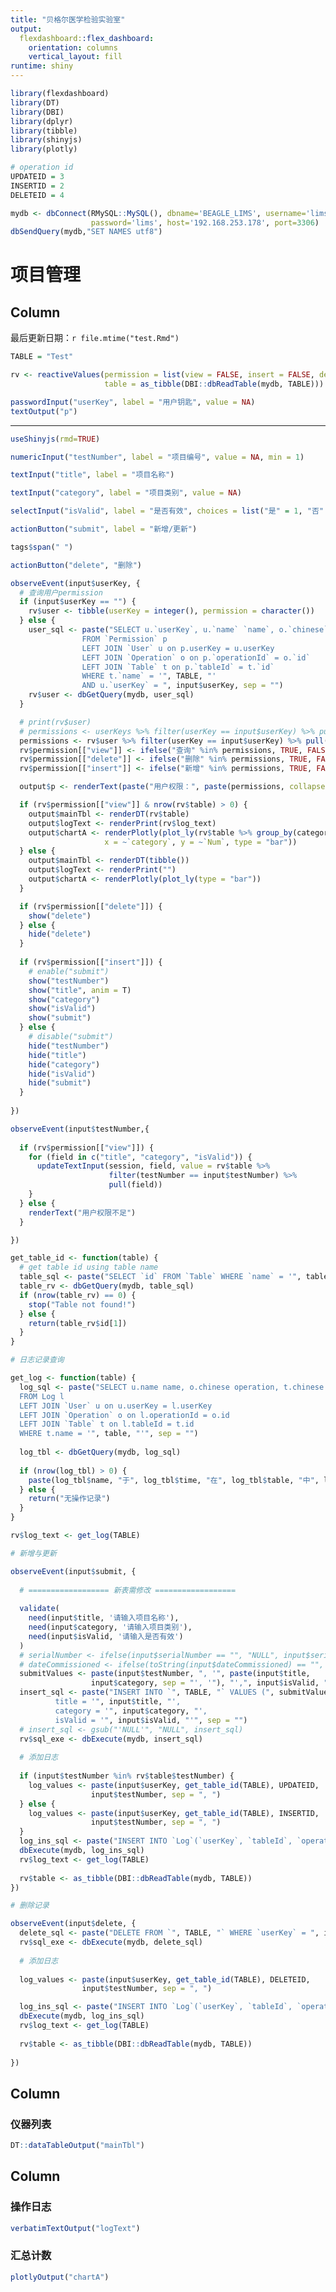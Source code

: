 ```yaml
---
title: "贝格尔医学检验实验室"
output: 
  flexdashboard::flex_dashboard:
    orientation: columns
    vertical_layout: fill
runtime: shiny
---
```


```r
library(flexdashboard)
library(DT)
library(DBI)
library(dplyr)
library(tibble)
library(shinyjs)
library(plotly)

# operation id
UPDATEID = 3
INSERTID = 2
DELETEID = 4

mydb <- dbConnect(RMySQL::MySQL(), dbname='BEAGLE_LIMS', username='lims',
                  password='lims', host='192.168.253.178', port=3306)
dbSendQuery(mydb,"SET NAMES utf8")

```

项目管理
=====================================  

Column {.sidebar data-width=350}
-----------------------------------------------------------------------

最后更新日期：`r file.mtime("test.Rmd")`

```r
TABLE = "Test"

rv <- reactiveValues(permission = list(view = FALSE, insert = FALSE, delete = FALSE),
                     table = as_tibble(DBI::dbReadTable(mydb, TABLE)))

passwordInput("userKey", label = "用户钥匙", value = NA)
textOutput("p")
```

***

```r
useShinyjs(rmd=TRUE)

numericInput("testNumber", label = "项目编号", value = NA, min = 1)

textInput("title", label = "项目名称")

textInput("category", label = "项目类别", value = NA)

selectInput("isValid", label = "是否有效", choices = list("是" = 1, "否" = 0))

actionButton("submit", label = "新增/更新")

tags$span(" ")

actionButton("delete", "删除")

observeEvent(input$userKey, {
  # 查询用户permission
  if (input$userKey == "") {
    rv$user <- tibble(userKey = integer(), permission = character())
  } else {
    user_sql <- paste("SELECT u.`userKey`, u.`name` `name`, o.`chinese` `permission`, t.`name` tname
                FROM `Permission` p
                LEFT JOIN `User` u on p.userKey = u.userKey
                LEFT JOIN `Operation` o on p.`operationId` = o.`id`
                LEFT JOIN `Table` t on p.`tableId` = t.`id`
                WHERE t.`name` = '", TABLE, "'
                AND u.`userKey` = ", input$userKey, sep = "")
    rv$user <- dbGetQuery(mydb, user_sql)
  }

  # print(rv$user)
  # permissions <- userKeys %>% filter(userKey == input$userKey) %>% pull(permission)
  permissions <- rv$user %>% filter(userKey == input$userKey) %>% pull(permission)
  rv$permission[["view"]] <- ifelse("查询" %in% permissions, TRUE, FALSE)
  rv$permission[["delete"]] <- ifelse("删除" %in% permissions, TRUE, FALSE)
  rv$permission[["insert"]] <- ifelse("新增" %in% permissions, TRUE, FALSE)

  output$p <- renderText(paste("用户权限：", paste(permissions, collapse = "、")))

  if (rv$permission[["view"]] & nrow(rv$table) > 0) {
    output$mainTbl <- renderDT(rv$table)
    output$logText <- renderPrint(rv$log_text)
    output$chartA <- renderPlotly(plot_ly(rv$table %>% group_by(category) %>% summarise(Num = length(category)),
                     x = ~`category`, y = ~`Num`, type = "bar"))
  } else {
    output$mainTbl <- renderDT(tibble())
    output$logText <- renderPrint("")
    output$chartA <- renderPlotly(plot_ly(type = "bar"))
  }

  if (rv$permission[["delete"]]) {
    show("delete")
  } else {
    hide("delete")
  }
  
  if (rv$permission[["insert"]]) {
    # enable("submit")
    show("testNumber")
    show("title", anim = T)
    show("category")
    show("isValid")
    show("submit")
  } else {
    # disable("submit")
    hide("testNumber")
    hide("title")
    hide("category")
    hide("isValid")
    hide("submit")
  }
  
})

observeEvent(input$testNumber,{
  
  if (rv$permission[["view"]]) {
    for (field in c("title", "category", "isValid")) {
      updateTextInput(session, field, value = rv$table %>%
                      filter(testNumber == input$testNumber) %>%
                      pull(field))
    }
  } else {
    renderText("用户权限不足")
  }

})

get_table_id <- function(table) {
  # get table id using table name
  table_sql <- paste("SELECT `id` FROM `Table` WHERE `name` = '", table, "'", sep = "")
  table_rv <- dbGetQuery(mydb, table_sql)
  if (nrow(table_rv) == 0) {
    stop("Table not found!")
  } else {
    return(table_rv$id[1])
  }
}

# 日志记录查询

get_log <- function(table) {
  log_sql <- paste("SELECT u.name name, o.chinese operation, t.chinese `table`, recordId, `timestamp` `time`
  FROM Log l
  LEFT JOIN `User` u on u.userKey = l.userKey
  LEFT JOIN `Operation` o on l.operationId = o.id
  LEFT JOIN `Table` t on l.tableId = t.id
  WHERE t.name = '", table, "'", sep = "")
  
  log_tbl <- dbGetQuery(mydb, log_sql)
  
  if (nrow(log_tbl) > 0) {
    paste(log_tbl$name, "于", log_tbl$time, "在", log_tbl$table, "中", log_tbl$operation, "了第", log_tbl$recordId,"号记录", sep = "")
  } else {
    return("无操作记录")
  }
}

rv$log_text <- get_log(TABLE)

# 新增与更新

observeEvent(input$submit, {
  
  # ================== 新表需修改 ==================
  
  validate(
    need(input$title, '请输入项目名称'),
    need(input$category, '请输入项目类别'),
    need(input$isValid, '请输入是否有效')
  )
  # serialNumber <- ifelse(input$serialNumber == "", "NULL", input$serialNumber)
  # dateCommissioned <- ifelse(toString(input$dateCommissioned) == "", "NULL", toString(input$dateCommissioned))
  submitValues <- paste(input$testNumber, ", '", paste(input$title,
                  input$category, sep = "', '"), "',", input$isValid, ", now()", sep = "")
  insert_sql <- paste("INSERT INTO `", TABLE, "` VALUES (", submitValues, ") ON DUPLICATE KEY UPDATE
          title = '", input$title, "',
          category = '", input$category, "',
          isValid = '", input$isValid, "'", sep = "")
  # insert_sql <- gsub("'NULL'", "NULL", insert_sql)
  rv$sql_exe <- dbExecute(mydb, insert_sql)
  
  # 添加日志
  
  if (input$testNumber %in% rv$table$testNumber) {
    log_values <- paste(input$userKey, get_table_id(TABLE), UPDATEID,
                  input$testNumber, sep = ", ")
  } else {
    log_values <- paste(input$userKey, get_table_id(TABLE), INSERTID,
                  input$testNumber, sep = ", ")
  }
  log_ins_sql <- paste("INSERT INTO `Log`(`userKey`, `tableId`, `operationId`, `recordId`, `values`, `timestamp`) VALUES (", log_values, ", \"", submitValues, "\" , now())", sep = "")
  dbExecute(mydb, log_ins_sql)
  rv$log_text <- get_log(TABLE)
  
  rv$table <- as_tibble(DBI::dbReadTable(mydb, TABLE))
})

# 删除记录

observeEvent(input$delete, {
  delete_sql <- paste("DELETE FROM `", TABLE, "` WHERE `userKey` = ", input$userId, sep = "")
  rv$sql_exe <- dbExecute(mydb, delete_sql)
  
  # 添加日志
  
  log_values <- paste(input$userKey, get_table_id(TABLE), DELETEID,
                input$testNumber, sep = ", ")

  log_ins_sql <- paste("INSERT INTO `Log`(`userKey`, `tableId`, `operationId`, `recordId`, `values`, `timestamp`) VALUES (", log_values, ", \"", NULL, "\" , now())", sep = "")
  dbExecute(mydb, log_ins_sql)
  rv$log_text <- get_log(TABLE)
  
  rv$table <- as_tibble(DBI::dbReadTable(mydb, TABLE))
  
})

```


Column {data-width=450}
-----------------------------------------------------------------------

### 仪器列表

```r
DT::dataTableOutput("mainTbl")
```

Column {data-width=200}
-----------------------------------------------------------------------

### 操作日志

```r
verbatimTextOutput("logText")

```

### 汇总计数

```r
plotlyOutput("chartA")
```

